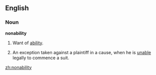 ==English==

===Noun===
'''nonability'''

# Want of [[ability]].
# {{law}} An exception taken against a plaintiff in a cause, when he is [[unable]] legally to commence a suit.

[[zh:nonability]]